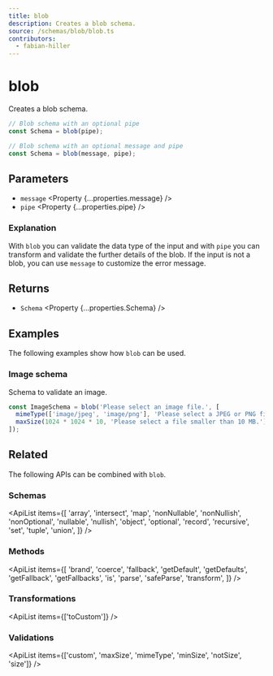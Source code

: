 ```yaml
---
title: blob
description: Creates a blob schema.
source: /schemas/blob/blob.ts
contributors:
  - fabian-hiller
---
```



# blob

Creates a blob schema.

```ts
// Blob schema with an optional pipe
const Schema = blob(pipe);

// Blob schema with an optional message and pipe
const Schema = blob(message, pipe);
```

## Parameters

- `message` <Property {...properties.message} />
- `pipe` <Property {...properties.pipe} />

### Explanation

With `blob` you can validate the data type of the input and with `pipe` you can transform and validate the further details of the blob. If the input is not a blob, you can use `message` to customize the error message.

## Returns

- `Schema` <Property {...properties.Schema} />

## Examples

The following examples show how `blob` can be used.

### Image schema

Schema to validate an image.

```ts
const ImageSchema = blob('Please select an image file.', [
  mimeType(['image/jpeg', 'image/png'], 'Please select a JPEG or PNG file.'),
  maxSize(1024 * 1024 * 10, 'Please select a file smaller than 10 MB.'),
]);
```

## Related

The following APIs can be combined with `blob`.

### Schemas

<ApiList
  items={[
    'array',
    'intersect',
    'map',
    'nonNullable',
    'nonNullish',
    'nonOptional',
    'nullable',
    'nullish',
    'object',
    'optional',
    'record',
    'recursive',
    'set',
    'tuple',
    'union',
  ]}
/>

### Methods

<ApiList
  items={[
    'brand',
    'coerce',
    'fallback',
    'getDefault',
    'getDefaults',
    'getFallback',
    'getFallbacks',
    'is',
    'parse',
    'safeParse',
    'transform',
  ]}
/>

### Transformations

<ApiList items={['toCustom']} />

### Validations

<ApiList
  items={['custom', 'maxSize', 'mimeType', 'minSize', 'notSize', 'size']}
/>
